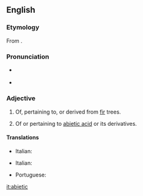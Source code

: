==English==

===Etymology===
From {{etyl|la|en}} {{m|la|abies||silver fir}} {{suffix||ic|gloss2=pertaining to|lang=en}}.

===Pronunciation===
* {{a|US}} {{IPA|/ˌæb.iˈɛt.ɪk/|lang=en}}
* {{rhymes|ɛtɪk|lang=en}}

===Adjective===
{{en-adj|-}}

# Of, pertaining to, or derived from [[fir]] trees.
# {{label|en|organic chemistry}} Of or pertaining to [[abietic acid]] or its derivatives.

====Translations====
{{trans-top|related to fir trees}}
* Italian: {{t|it|abietico}}
{{trans-mid}}
{{trans-bottom}}
{{trans-top|related to abietic acid or its deratives}}
* Italian: {{t|it|abietico}}
{{trans-mid}}
* Portuguese: {{t|pt|abiético}}
{{trans-bottom}}

[[it:abietic]]